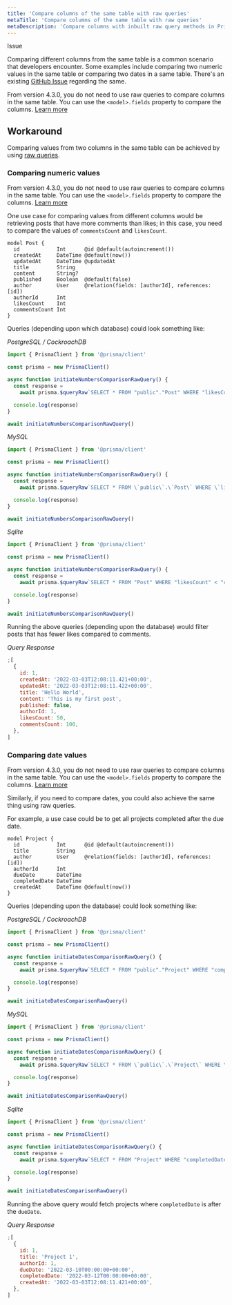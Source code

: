 ```yaml
---
title: 'Compare columns of the same table with raw queries'
metaTitle: 'Compare columns of the same table with raw queries'
metaDescription: 'Compare columns with inbuilt raw query methods in Prisma'
---
```




Issue

Comparing different columns from the same table is a common scenario that developers encounter. Some examples include comparing two numeric values in the same table or comparing two dates in a same table. There's an existing [GitHub Issue](https://github.com/prisma/prisma/issues/5048) regarding the same.

<Admonition type="info">

From version 4.3.0, you do not need to use raw queries to compare columns in the same table. You can use the `<model>.fields` property to compare the columns. [Learn more](/reference/api-reference/prisma-client-reference#compare-columns-in-the-same-table)

</Admonition>

## Workaround

Comparing values from two columns in the same table can be achieved by using [raw queries](/concepts/components/prisma-client/raw-database-access).

### Comparing numeric values
  
<Admonition type="info">

From version 4.3.0, you do not need to use raw queries to compare columns in the same table. You can use the `<model>.fields` property to compare the columns. [Learn more](/reference/api-reference/prisma-client-reference#compare-columns-in-the-same-table)

</Admonition>


One use case for comparing values from different columns would be retrieving posts that have more comments than likes; in this case, you need to compare the values of `commentsCount` and `likesCount`.

```prisma
model Post {
  id            Int      @id @default(autoincrement())
  createdAt     DateTime @default(now())
  updatedAt     DateTime @updatedAt
  title         String
  content       String?
  published     Boolean  @default(false)
  author        User     @relation(fields: [authorId], references: [id])
  authorId      Int
  likesCount    Int
  commentsCount Int
}
```

Queries (depending upon which database) could look something like:

_PostgreSQL / CockroachDB_

```js
import { PrismaClient } from '@prisma/client'

const prisma = new PrismaClient()

async function initiateNumbersComparisonRawQuery() {
  const response =
    await prisma.$queryRaw`SELECT * FROM "public"."Post" WHERE "likesCount" < "commentsCount";`

  console.log(response)
}

await initiateNumbersComparisonRawQuery()
```

_MySQL_

```js
import { PrismaClient } from '@prisma/client'

const prisma = new PrismaClient()

async function initiateNumbersComparisonRawQuery() {
  const response =
    await prisma.$queryRaw`SELECT * FROM \`public\`.\`Post\` WHERE \`likesCount\` < \`commentsCount\`;`

  console.log(response)
}

await initiateNumbersComparisonRawQuery()
```

_Sqlite_

```js
import { PrismaClient } from '@prisma/client'

const prisma = new PrismaClient()

async function initiateNumbersComparisonRawQuery() {
  const response =
    await prisma.$queryRaw`SELECT * FROM "Post" WHERE "likesCount" < "commentsCount";`

  console.log(response)
}

await initiateNumbersComparisonRawQuery()
```

Running the above queries (depending upon the database) would filter posts that has fewer likes compared to comments.

_Query Response_

```js
;[
  {
    id: 1,
    createdAt: '2022-03-03T12:08:11.421+00:00',
    updatedAt: '2022-03-03T12:08:11.422+00:00',
    title: 'Hello World',
    content: 'This is my first post',
    published: false,
    authorId: 1,
    likesCount: 50,
    commentsCount: 100,
  },
]
```

### Comparing date values
                                                                       
<Admonition type="info">

From version 4.3.0, you do not need to use raw queries to compare columns in the same table. You can use the `<model>.fields` property to compare the columns. [Learn more](/reference/api-reference/prisma-client-reference#compare-columns-in-the-same-table)

</Admonition>

Similarly, if you need to compare dates, you could also achieve the same thing using raw queries.

For example, a use case could be to get all projects completed after the due date.

```prisma
model Project {
  id            Int      @id @default(autoincrement())
  title         String
  author        User     @relation(fields: [authorId], references: [id])
  authorId      Int
  dueDate       DateTime
  completedDate DateTime
  createdAt     DateTime @default(now())
}
```

Queries (depending upon the database) could look something like:

_PostgreSQL / CockroachDB_

```js
import { PrismaClient } from '@prisma/client'

const prisma = new PrismaClient()

async function initiateDatesComparisonRawQuery() {
  const response =
    await prisma.$queryRaw`SELECT * FROM "public"."Project" WHERE "completedDate" > "dueDate";`

  console.log(response)
}

await initiateDatesComparisonRawQuery()
```

_MySQL_

```js
import { PrismaClient } from '@prisma/client'

const prisma = new PrismaClient()

async function initiateDatesComparisonRawQuery() {
  const response =
    await prisma.$queryRaw`SELECT * FROM \`public\`.\`Project\` WHERE \`completedDate\` > \`dueDate\`;`

  console.log(response)
}

await initiateDatesComparisonRawQuery()
```

_Sqlite_

```js
import { PrismaClient } from '@prisma/client'

const prisma = new PrismaClient()

async function initiateDatesComparisonRawQuery() {
  const response =
    await prisma.$queryRaw`SELECT * FROM "Project" WHERE "completedDate" > "dueDate";`

  console.log(response)
}

await initiateDatesComparisonRawQuery()
```

Running the above query would fetch projects where `completedDate` is after the `dueDate`.

_Query Response_

```js
;[
  {
    id: 1,
    title: 'Project 1',
    authorId: 1,
    dueDate: '2022-03-10T00:00:00+00:00',
    completedDate: '2022-03-12T00:00:00+00:00',
    createdAt: '2022-03-03T12:08:11.421+00:00',
  },
]
```
